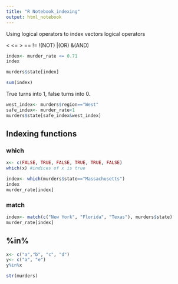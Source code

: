 ```yaml
---
title: "R Notebook_indexing"
output: html_notebook
---
```


Using logical operators to index vectors
logical operators

<
<=
>
==
!=
!(NOT)
|(OR)
&(AND)

```r
index<- murder_rate <= 0.71
index
```
```r
murders$state[index]
```

```r
sum(index)
```
True turns into 1, false turns into 0.
```r
west_index<- murders$region=="West"
safe_index<- murder_rate<1
murders$state[safe_index&west_index]
```
## Indexing functions

### which

```r
x<- c(FALSE, TRUE, FALSE, TRUE, TRUE, FALSE)
which(x) #indices of x is true
```
```r
index<- which(murders$state=="Massachusetts")
index
murder_rate[index]
```
### match
```r
index<- match(c("New York", "Florida", "Texas"), murders$state)
murder_rate[index]
```
## %in%
```r
x<- c("a","b", "c", "d")
y<- c("a", "e")
y%in%x
```

```r
str(murders)
```

